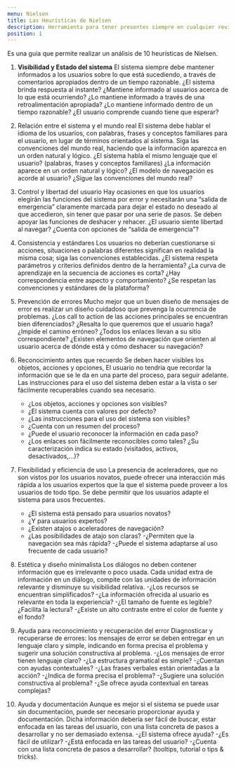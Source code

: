 ```yaml
---
menu: Nielsen
title: Las Heurísticas de Nielsen
description: Herramienta para tener presentes siempre en cualquier revisión.
position: 1
---
```



Es una guía  que permite realizar un análisis de 10 heurísticas de Nielsen. 

1. **Visibilidad y Estado del sistema**
 El sistema siempre debe mantener informados a los usuarios sobre lo que está sucediendo, a través de comentarios apropiados dentro de un tiempo razonable.
¿El sistema brinda respuesta al instante?
¿Mantiene informado al usuarios acerca de lo que está ocurriendo?
¿Lo mantiene informado a través de una retroalimentación apropiada?
¿Lo mantiene informado dentro de un tiempo razonable?
¿El usuario comprende cuando tiene que esperar?


2. Relación entre el sistema y el mundo real
El sistema debe hablar el idioma de los usuarios, con palabras, frases y conceptos familiares para el usuario, en lugar de términos orientados al sistema. Siga las convenciones del mundo real, haciendo que la información aparezca en un orden natural y lógico.
¿El sistema habla el mismo lenguaje que el usuario? (palabras, frases y conceptos familiares)
¿La información aparece en un orden natural y lógico?
¿El modelo de navegación es acorde al usuario?
¿Sigue las convenciones del mundo real?

3. Control y libertad del usuario
Hay ocasiones en que los usuarios elegirán las funciones del sistema por error y necesitarán una “salida de emergencia” claramente marcada para dejar el estado no deseado al que accedieron, sin tener que pasar por una serie de pasos. Se deben apoyar las funciones de deshacer y rehacer.
¿El usuario siente libertad al navegar?
¿Cuenta con opciones de “salida de emergencia”?


4. Consistencia y estándares
Los usuarios no deberían cuestionarse si acciones, situaciones o palabras diferentes significan en realidad la misma cosa; siga las convenciones establecidas.
¿El sistema respeta parámetros y criterios definidos dentro de la herramienta?
¿La curva de aprendizaje en la secuencia de acciones es corta?
¿Hay correspondencia entre aspecto y comportamiento?
¿Se respetan las convenciones y estándares de la plataforma?

5. Prevención de errores
Mucho mejor que un buen diseño de mensajes de error es realizar un diseño cuidadoso que prevenga la ocurrencia de problemas.
¿Los call to action de las acciones principales se encuentran bien diferenciados? 
¿Resalta lo que queremos que el usuario haga?
¿Impide el camino erróneo?
¿Todos los enlaces llevan a su sitio correspondiente?
¿Existen elementos de navegación que orienten al usuario acerca de dónde está y cómo deshacer su navegación?

6. Reconocimiento antes que recuerdo
Se deben hacer visibles los objetos, acciones y opciones, El usuario no tendría que recordar la información que se le da en una parte del proceso, para seguir adelante. Las instrucciones para el uso del sistema deben estar a la vista o ser fácilmente recuperables cuando sea necesario.
    - ¿Los objetos, acciones y opciones son visibles?
    - ¿El sistema cuenta con valores por defecto?
    - ¿Las instrucciones para el uso del sistema son visibles?
    - ¿Cuenta con un resumen del proceso?
    - ¿Puede el usuario reconocer la información en cada paso?
    - ¿Los enlaces son fácilmente reconocibles como tales? ¿Su caracterización indica su estado (visitados, activos, desactivados,...)?

7. Flexibilidad y eficiencia de uso
La presencia de aceleradores, que no son vistos por los usuarios novatos, puede ofrecer una interacción más rápida a los usuarios expertos que la que el sistema puede proveer a los usuarios de todo tipo. Se debe permitir que los usuarios adapte el sistema para usos frecuentes.
    - ¿El sistema está pensado para usuarios novatos?
    - ¿Y para usuarios expertos?
    - ¿Existen atajos o aceleradores de navegación?
    - ¿Las posibilidades de atajo son claras?
    -¿Permiten que la navegación sea más rápida?
    -¿Puede el sistema adaptarse al uso frecuente de cada usuario?


8. Estética y diseño minimalista
Los diálogos no deben contener información que es irrelevante o poco usada. Cada unidad extra de información en un diálogo, compite con las unidades de información relevante y disminuye su visibilidad relativa.
    -¿Los recursos se encuentran simplificados?
    -¿La información ofrecida al usuario es relevante en toda la experiencia?
    -¿El tamaño de fuente es legible? ¿Facilita la lectura?
    -¿Existe un alto contraste entre el color de fuente y el fondo?
9. Ayuda para reconocimiento y recuperación del error
Diagnosticar y recuperarse de errores: los mensajes de error se deben entregar en un lenguaje claro y simple, indicando en forma precisa el problema y sugerir una solución constructiva al problema.
    -¿Los mensajes de error tienen lenguaje claro?
    -¿La estructura gramatical es simple?
    -¿Cuentan con ayudas contextuales?
    -¿Las frases verbales están orientadas a la acción?
    -¿Indica de forma precisa el problema?
    -¿Sugiere una solución constructiva al problema?
    -¿Se ofrece ayuda contextual en tareas complejas?

10. Ayuda y documentación
Aunque es mejor si el sistema se puede usar sin documentación, puede ser necesario proporcionar ayuda y documentación. Dicha información debería ser fácil de buscar, estar enfocada en las tareas del usuario, con una lista concreta de pasos a desarrollar y no ser demasiado extensa.
    -¿El sistema ofrece ayuda?
    -¿Es fácil de utilizar?
    -¿Está enfocada en las tareas del usuario?
    -¿Cuenta con una lista concreta de pasos a desarrollar? (tooltips, tutorial o tips & tricks).
